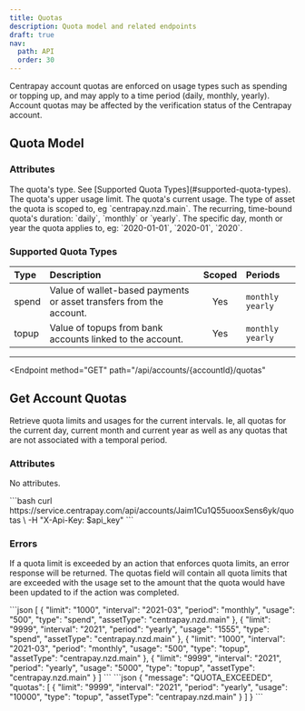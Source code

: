 ```yaml
---
title: Quotas
description: Quota model and related endpoints
draft: true
nav:
  path: API
  order: 30
---
```


Centrapay account quotas are enforced on usage types such as spending or topping up, and may apply to a time period (daily, monthly, yearly). Account quotas may be affected by the verification status of the Centrapay account.

## Quota Model

### Attributes

<Properties>
  <Property name="type" type="string">
    The quota's type. See [Supported Quota Types](#supported-quota-types).
  </Property>

  <Property name="limit" type="bignumber">
    The quota's upper usage limit.
  </Property>

  <Property name="usage" type="bignumber">
    The quota's current usage.
  </Property>

  <Property name="assetType" type="string">
    The type of asset the quota is scoped to, eg `centrapay.nzd.main`.
  </Property>

  <Property name="period" type="string">
    The recurring, time-bound quota's duration: `daily`, `monthly` or `yearly`.
  </Property>

  <Property name="interval" type="string">
    The specific day, month or year the quota applies to, eg: `2020-01-01`, `2020-01`, `2020`.
  </Property>
</Properties>

### Supported Quota Types

| Type  | Description                                                         | Scoped | Periods            |
|:------|:--------------------------------------------------------------------|:------:|:-------------------|
| spend | Value of wallet-based payments or asset transfers from the account. |   Yes  | `monthly` `yearly` |
| topup | Value of topups from bank accounts linked to the account.           |   Yes  | `monthly` `yearly` |

---

<Endpoint
  method="GET"
  path="/api/accounts/{accountId}/quotas"
>
  ## Get Account Quotas <Badge type="experimental" />

  Retrieve quota limits and usages for the current intervals. Ie, all quotas for the current day, current month and current year as well as any quotas that are not associated with a temporal period.

  ### Attributes
  No attributes.

  <CodePanel slot="code-examples" title="Request" method="GET" path="/api/accounts/{accountId}/quotas">
    ```bash
    curl https://service.centrapay.com/api/accounts/Jaim1Cu1Q55uooxSens6yk/quotas \
      -H "X-Api-Key: $api_key"
    ```
  </CodePanel>

  ### Errors

  If a quota limit is exceeded by an action that enforces quota limits, an error response will be returned. The quotas field will contain all quota limits that are exceeded with the usage set to the amount that the quota would have been updated to if the action was completed.

  <CodePanel slot="code-examples" title="Response">
    ```json
    [
      {
        "limit": "1000",
        "interval": "2021-03",
        "period": "monthly",
        "usage": "500",
        "type": "spend",
        "assetType": "centrapay.nzd.main"
      },
      {
        "limit": "9999",
        "interval": "2021",
        "period": "yearly",
        "usage": "1555",
        "type": "spend",
        "assetType": "centrapay.nzd.main"
      },
      {
        "limit": "1000",
        "interval": "2021-03",
        "period": "monthly",
        "usage": "500",
        "type": "topup",
        "assetType": "centrapay.nzd.main"
      },
      {
        "limit": "9999",
        "interval": "2021",
        "period": "yearly",
        "usage": "5000",
        "type": "topup",
        "assetType": "centrapay.nzd.main"
      }
    ]
    ```
  </CodePanel>

  <CodePanel slot="code-examples" title="Error Response">
    ```json
    {
      "message": "QUOTA_EXCEEDED",
      "quotas": [
        {
          "limit": "9999",
          "interval": "2021",
          "period": "yearly",
          "usage": "10000",
          "type": "topup",
          "assetType": "centrapay.nzd.main"
        }
      ]
    }
    ```
  </CodePanel>

</Endpoint>
